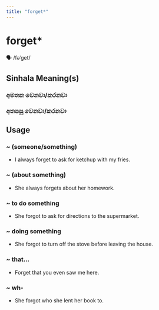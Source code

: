 ```yaml
---
title: "forget*"
---
```


# forget*

🗣️ /fəˈɡet/

## Sinhala Meaning(s)

### අමතක වෙනවා/කරනවා
### අතපසු වෙනවා/කරනවා

## Usage

### ~ (someone/something)

- I always forget to ask for ketchup with my fries.


### ~ (about something)

- She always forgets about her homework.


### ~ to do something

- She forgot to ask for directions to the supermarket.


### ~ doing something

- She forgot to turn off the stove before leaving the house.


### ~ that...

- Forget that you even saw me here.


### ~ wh-

- She forgot who she lent her book to.

